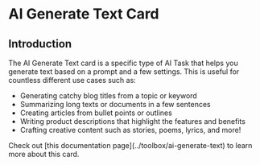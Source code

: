 
# AI Generate Text Card

## Introduction

The AI Generate Text card is a specific type of AI Task that helps you generate text based on a prompt and a few settings. This is useful for countless different use cases such as:

- Generating catchy blog titles from a topic or keyword
- Summarizing long texts or documents in a few sentences
- Creating articles from bullet points or outlines
- Writing product descriptions that highlight the features and benefits
- Crafting creative content such as stories, poems, lyrics, and more!

<Callout type="info">
  Check out [this documentation page](../toolbox/ai-generate-text) to learn more about this card.
</Callout>
